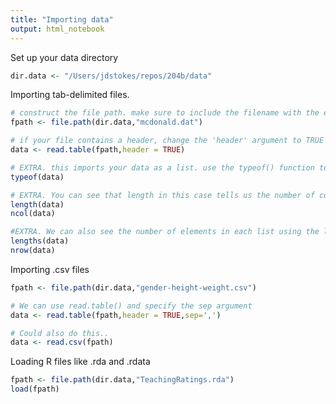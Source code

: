 ```yaml
---
title: "Importing data"
output: html_notebook
---
```


Set up your data directory  
```r
dir.data <- "/Users/jdstokes/repos/204b/data"
```

Importing tab-delimited files. 
```r
# construct the file path. make sure to include the filename with the extension.
fpath <- file.path(dir.data,"mcdonald.dat")

# if your file contains a header, change the 'header' argument to TRUE
data <- read.table(fpath,header = TRUE)

# EXTRA. this imports your data as a list. use the typeof() function to check the object type 
typeof(data)

# EXTRA. You can see that length in this case tells us the number of columns
length(data)
ncol(data)

#EXTRA. We can also see the number of elements in each list using the lengths() function
lengths(data)
nrow(data)
```

Importing .csv files
```r
fpath <- file.path(dir.data,"gender-height-weight.csv")

# We can use read.table() and specify the sep argument
data <- read.table(fpath,header = TRUE,sep=',')

# Could also do this..
data <- read.csv(fpath)
```


Loading R files like .rda and .rdata 
```r
fpath <- file.path(dir.data,"TeachingRatings.rda")
load(fpath)
```




